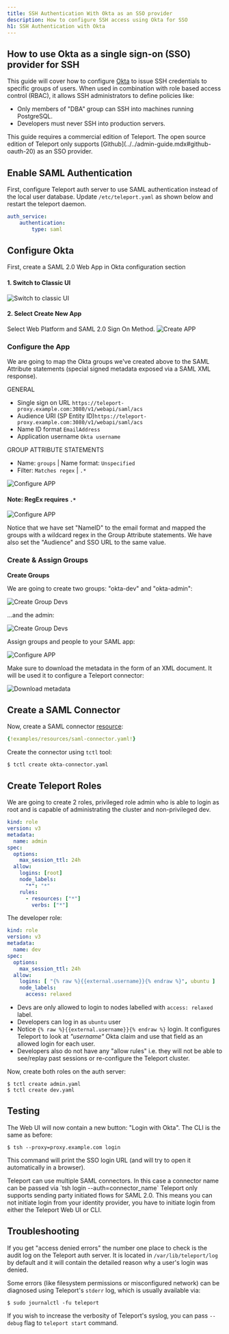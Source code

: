 ```yaml
---
title: SSH Authentication With Okta as an SSO provider
description: How to configure SSH access using Okta for SSO
h1: SSH Authentication with Okta
---
```


## How to use Okta as a single sign-on (SSO) provider for SSH

This guide will cover how to configure [Okta](https://www.okta.com/) to issue
SSH credentials to specific groups of users. When used in combination with role
based access control (RBAC), it allows SSH administrators to define policies
like:

* Only members of "DBA" group can SSH into machines running PostgreSQL.
* Developers must never SSH into production servers.

<Admonition type="warning" title="Version Warning">
This guide requires a commercial edition of Teleport. The open source
edition of Teleport only supports [Github](../../admin-guide.mdx#github-oauth-20) as
an SSO provider.
</Admonition>

## Enable SAML Authentication

First, configure Teleport auth server to use SAML authentication instead of the local
user database. Update `/etc/teleport.yaml` as shown below and restart the
teleport daemon.

```yaml
auth_service:
    authentication:
        type: saml
```

## Configure Okta
First, create a SAML 2.0 Web App in Okta configuration section

#### 1. Switch to Classic UI
![Switch to classic UI](../../../img/sso/okta/switch-to-classic.gif)

#### 2. Select Create New App
Select Web Platform and SAML 2.0 Sign On Method.
![Create APP](../../../img/sso/okta/okta-saml-1.png)

### Configure the App

We are going to map the Okta groups we've created above to the SAML Attribute
statements (special signed metadata exposed via a SAML XML response).

GENERAL

- Single sign on URL `https://teleport-proxy.example.com:3080/v1/webapi/saml/acs`
- Audience URI (SP Entity ID)`https://teleport-proxy.example.com:3080/v1/webapi/saml/acs`
- Name ID format `EmailAddress`
- Application username `Okta username`

GROUP ATTRIBUTE STATEMENTS

- Name: `groups` | Name format: `Unspecified`
-  Filter: `Matches regex` |  `.*`

![Configure APP](../../../img/sso/okta/setup-redirection.png)

#### Note: RegEx requires `.*`
![Configure APP](../../../img/sso/okta/regex.png)


<Admonition type="tip" title="tip">
Notice that we have set "NameID" to the email format and mapped the groups with
a wildcard regex in the Group Attribute statements. We have also set the "Audience"
and SSO URL to the same value.
</Admonition>

### Create & Assign Groups

**Create Groups**

We are going to create two groups: "okta-dev" and "okta-admin":

![Create Group Devs](../../../img/sso/okta/okta-saml-2.1.png)

...and the admin:

![Create Group Devs](../../../img/sso/okta/okta-saml-2.2.png)

Assign groups and people to your SAML app:

![Configure APP](../../../img/sso/okta/okta-saml-3.1.png)

Make sure to download the metadata in the form of an XML document. It will be used it to
configure a Teleport connector:

![Download metadata](../../../img/sso/okta/okta-saml-4.png)


## Create a SAML Connector

Now, create a SAML connector [resource](../../admin-guide.mdx#resources):

```yaml
{!examples/resources/saml-connector.yaml!}
```

Create the connector using `tctl` tool:

```bsh
$ tctl create okta-connector.yaml
```

## Create Teleport Roles

We are going to create 2 roles, privileged role admin who is able to login as
root and is capable of administrating the cluster and non-privileged dev.

```yaml
kind: role
version: v3
metadata:
  name: admin
spec:
  options:
    max_session_ttl: 24h
  allow:
    logins: [root]
    node_labels:
      "*": "*"
    rules:
      - resources: ["*"]
        verbs: ["*"]
```

The developer role:

```yaml
kind: role
version: v3
metadata:
  name: dev
spec:
  options:
    max_session_ttl: 24h
  allow:
    logins: [ "{% raw %}{{external.username}}{% endraw %}", ubuntu ]
    node_labels:
      access: relaxed
```

* Devs are only allowed to login to nodes labelled with `access: relaxed` label.
* Developers can log in as `ubuntu` user
* Notice `{% raw %}{{external.username}}{% endraw %}` login. It configures Teleport to look at
  _"username"_ Okta claim and use that field as an allowed login for each user.
* Developers also do not have any "allow rules" i.e. they will not be able to
  see/replay past sessions or re-configure the Teleport cluster.

Now, create both roles on the auth server:

```bsh
$ tctl create admin.yaml
$ tctl create dev.yaml
```

## Testing

The Web UI will now contain a new button: "Login with Okta". The CLI is
the same as before:

```bsh
$ tsh --proxy=proxy.example.com login
```

This command will print the SSO login URL (and will try to open it
automatically in a browser).

<Admonition type="tip" title="Tip">
Teleport can use multiple SAML connectors. In this case a connector name
can be passed via `tsh login --auth=connector_name`
</Admonition>

<Admonition type="note" title="IMPORTANT">
Teleport only supports sending party initiated flows for SAML 2.0. This
means you can not initiate login from your identity provider, you have to
initiate login from either the Teleport Web UI or CLI.
</Admonition>

## Troubleshooting

If you get "access denied errors" the number one place to check is the audit
log on the Teleport auth server. It is located in `/var/lib/teleport/log` by
default and it will contain the detailed reason why a user's login was denied.

Some errors (like filesystem permissions or misconfigured network) can be
diagnosed using Teleport's `stderr` log, which is usually available via:

```bsh
$ sudo journalctl -fu teleport
```

If you wish to increase the verbosity of Teleport's syslog, you can pass
`--debug` flag to `teleport start` command.
